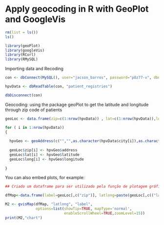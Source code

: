 Apply geocoding in R with GeoPlot and GoogleVis
========================================================

```r
rm(list = ls())
ls()

library(geoPlot)
library(googleVis)
library(RCurl)
library(RMySQL)
```

Importing data and Recoding

```r

con <- dbConnect(MySQL(), user="jacson_barros", password="p8z77-v", dbname="hpvproj", host="ec2-50-19-4-203.compute-1.amazonaws.com")

hpvData <- dbReadTable(con, "patient_registries")

dbDisconnect(con)
```

Geocoding: using the package geoPlot to get the latitude and longitude through zip code of patients

```r
geoLoc <- data.frame(zip=c(1:nrow(hpvData)) , lat=c(1:nrow(hpvData)),long=c(1:nrow(hpvData)) )

for ( i in 1:nrow(hpvData))
{
  
  hpvGeo <- geoAddress(c("","",as.character(hpvData$city[i]),as.character(hpvData$state[i]),as.character(hpvData$zip_code[i]),"BR"))
  
  geoLoc$zip[i] <- hpvGeo$address
  geoLoc$lat[i] <- hpvGeo$latitude
  geoLoc$long[i] <- hpvGeo$longitude
  
}

```


You can also embed plots, for example:

```r

## Criado um dataframe para ser utilizado pela função de plotagem gráfica do Google.

dfMap<-data.frame(label=geoLoc[,c("zip")], latlong=paste(geoLoc[,c(("lat"))], geoLoc[,c(("long"))],sep=":"))

M2 <- gvisMap(dfMap, "latlong", "label",
              options=list(showTip=TRUE, mapType='normal',
                           enableScrollWheel=TRUE,zoomLevel=15))
print(M2,"chart")
```


